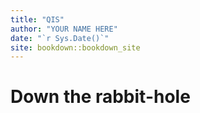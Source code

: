 ```yaml
--- 
title: "QIS"
author: "YOUR NAME HERE"
date: "`r Sys.Date()`"
site: bookdown::bookdown_site
---
```


# Down the rabbit-hole

